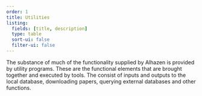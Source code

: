 ```yaml
---
order: 1
title: Utilities
listing:
  fields: [title, description]
  type: table
  sort-ui: false
  filter-ui: false
---
```


The substance of much of the functionality supplied by Alhazen is provided by utility programs. These are the functional elements that are brought together and executed by tools. The consist of inputs and outputs to the local database, downloading papers, querying external databases and other functions. 
